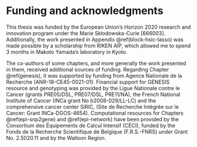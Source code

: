 # Funding and acknowledgments {-}

This thesis was funded by the European Union's Horizon 2020 research and innovation program under the Marie Skłodowska-Curie [666003]. Additionally, the work presented in Appendix \@ref(block-hsic-lasso) was made possible by a scholarship from RIKEN AIP, which allowed me to spend 3 months in Makoto Yamada's laboratory in Kyoto. 

The co-authors of some chapters, and more generally the work presented in them, received additional sources of funding. Regarding Chapter \@ref(genesis), it was supported by funding from Agence Nationale de la Recherche (ANR-18-CE45-0021-01). Financial support for GENESIS resource and genotyping was provided by the Ligue Nationale contre le Cancer (grants PRE05/DSL, PRE07/DSL, PRE11/NA), the French National Institute of Cancer (INCa grant No b2008-029/LL-LC) and the comprehensive cancer center SiRIC, (Site de Recherche Intégrée sur le Cancer: Grant INCa-DGOS-4654). Computational resources for Chapters \@ref(epi-snp2gene) and \@ref(epi-network) have been provided by the Consortium des Équipements de Calcul Intensif (CÉCI), funded by the Fonds de la Recherche Scientifique de Belgique (F.R.S.-FNRS) under Grant No. 2.5020.11 and by the Walloon Region.